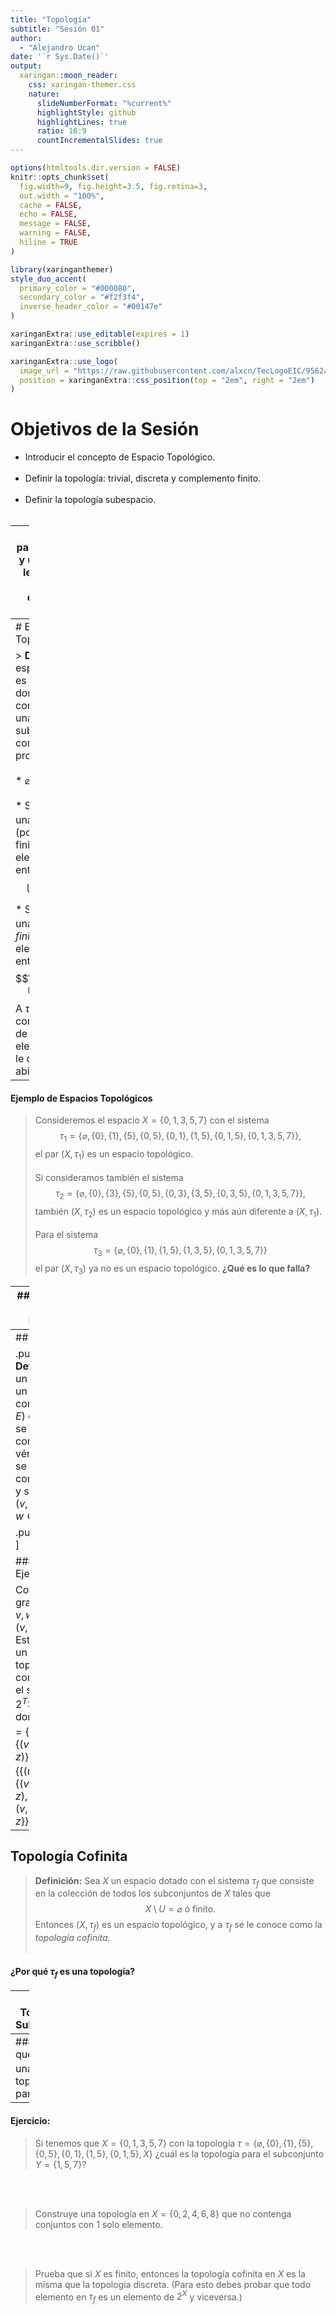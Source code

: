 ---
title: "Topología"
subtitle: "Sesión 01"  
author: 
  - "Alejandro Ucan"
date: '`r Sys.Date()`'
output:
  xaringan::moon_reader:
    css: xaringan-themer.css
    nature:
      slideNumberFormat: "%current%"
      highlightStyle: github
      highlightLines: true
      ratio: 16:9
      countIncrementalSlides: true
---

```{r setup, include=FALSE}
options(htmltools.dir.version = FALSE)
knitr::opts_chunk$set(
  fig.width=9, fig.height=3.5, fig.retina=3,
  out.width = "100%",
  cache = FALSE,
  echo = FALSE,
  message = FALSE, 
  warning = FALSE,
  hiline = TRUE
)
```

```{r xaringan-themer, include=FALSE, warning=FALSE}
library(xaringanthemer)
style_duo_accent(
  primary_color = "#000080",
  secondary_color = "#f2f3f4",
  inverse_header_color = "#00147e"
)
```

```{r xaringan-editable, echo=FALSE}
xaringanExtra::use_editable(expires = 1)
xaringanExtra::use_scribble()
```

```{r xaringan-logo, echo=FALSE}
xaringanExtra::use_logo(
  image_url = "https://raw.githubusercontent.com/alxcn/TecLogoEIC/9562a53875418e749a296c85808a19c85fc4be74/IngenieriaCiencias_Horizontal_RGB.png?token=AJRFKANBWGLDH7GZZ2A76UTDXWSWU",
  position = xaringanExtra::css_position(top = "2em", right = "2em")
)
```
# Objetivos de la Sesión

* Introducir el concepto de Espacio Topológico. <br/><br/>
* Definir la topología: trivial, discreta y complemento finito. <br/><br/>
* Definir la topología subespacio. <br/><br/>

---
# ¿En qué se parecen una dona y una taza? ¿Y la letra b y p? ¿En que se diferencian la letra o y la l?

---
# Espacio Topológico

> __Definición:__ un espacio topológico es un par $(X,\tau)$ donde $X$ es un conjunto y $\tau$ es una colección de subconjuntos de $X$ con las siguientes propiedades: <br/><br/>
  * $\varnothing, X\in \tau.$ <br/><br/>
  * Si $\{U_a\}_{a\in A}$ es una colección (posiblemente no finita) de elementos de $\tau,$ entonces $$\bigcup_{a\in A} U_a \in \tau.$$
  * Si $\{U_i\}_{i=1}^m$ es una colección _finita_ de elementos de $\tau,$ entonces $$\bigcap_{i=1}^m U_i \in \tau.$$
  A $\tau$ se le conoce como la topología de $X$ y a los elementos de $\tau$ se le conocen como abiertos de $X.$
  
---
#### Ejemplo de Espacios Topológicos

> Consideremos el espacio $X=\{0,1,3,5,7\}$ con el sistema $$\tau_1=\{\varnothing, \{0\},\{1\},\{5\},\{0,5\},\{0,1\},\{1,5\},\{0,1,5\},\{0,1,3,5,7\}\},$$ el par $(X,\tau_1)$ es un espacio topológico. <br/><br/>
Si consideramos también el sistema $$\tau_2=\{\varnothing, \{0\},\{3\},\{5\},\{0,5\},\{0,3\},\{3,5\},\{0,3,5\},\{0,1,3,5,7\}\},$$ también $(X,\tau_2)$ es un espacio topológico y más aún diferente a $(X,\tau_1).$
<br/><br/>
Para el sistema $$\tau_3=\{\varnothing, \{0\},\{1\},\{1,5\},\{1,3,5\},\{0,1,3,5,7\}\}$$ el par $(X,\tau_3)$ ya no es un espacio topológico. __¿Qué es lo que falla?__

---
## Topología Trivial y Discreta

> __Definición:__ Para cualquier espacio $X,$ podemos definir la _topología trivial o indiscreta_ que consiste en el sistema $\tau=\{\varnothing, X\}.$

<br/><br/>

> __Definición:__ Para cualquier espacio $X,$ podemos definir la _topología discreta_ dada por el sistema $\tau=2^X=\{\mbox{todos los subconjuntos de }X\}.$ 

Por ejemplo: Si $X=\{u,v,w\},$ entonces $2^X=\{\varnothing, \{u\}, \{v\}, \{w\}, \{u,v\}, \{u,w\}, \{v,w\}, \{u,v,w\}\}.$

---
## Grafos

 .pull-left[ __Definición:__ un grafo es un par de conjuntos $(V,E)$ donde: 
  * $V$ se conocen como vértices.
  * $E$ se conocen como aristas, y son pares $(v,w)$ con $v,w\in E.$]
  
.pull-right[ ![](https://upload.wikimedia.org/wikipedia/commons/2/24/Tree_graph.svg)]

##### Ejemplo:

Considere el grafo $\Gamma=\{u,v,w,z,(u,z),(v,z),(w,z)\}.$ Este grafo es un espacio topológico si consideramos el sistema $2^{T_1\cup T_2}$ donde:
  * $T_1=\{\{(u,z)\},\{(v,z)\},\{(w,z)\}\}$
  * $T_2=\{\{(u,z),u\},\{(v,z),v\},\{(w,z),w\},\{(u,z),(v,z),(w,z),z\}\}.$

---
## Topología Cofinita

> __Definición:__ Sea $X$ un espacio dotado con el sistema $\tau_f$ que consiste en la colección de todos los subconjuntos de $X$ tales que $$X\setminus U=\varnothing \mbox{ ó finito}.$$ Entonces $(X,\tau_f)$ es un espacio topológico, y a $\tau_f$ se le conoce como la _topología cofinita._
<br/><br/>

#### ¿Por qué $\tau_f$ es una topología?


---
## Topología Subespacio

> __Definición:__ Sea $(X,\tau)$ un espacio topológico. Para $Y\subset X$ el sistema $$\tau_Y=\{Y\cap U: U\in \tau\}.$$ Entonces $(Y,\tau_Y)$ es un espacio topológico y a $\tau_Y$ se le conoce como la topología subespacio.

<br/><br/>

##### Ejemplo:

Consideremos una superficie en $\mathbb{R}^3,$ esta es un espacio topológico con la topología subespacio. 

---
#### ¿Por que $\tau_Y$ es una topología para $Y$?

---
#### Ejercicio:

> Si tenemos que $X=\{0,1,3,5,7\}$ con la topología $\tau=\{\varnothing, \{0\},\{1\},\{5\},\{0,5\},\{0,1\},\{1,5\},\{0,1,5\},X\}$ ¿cuál es la topología para el subconjunto $Y=\{1,5,7\}$?

<br/><br/>

> Construye una topología en $X=\{0,2,4,6,8\}$ que no contenga conjuntos con 1 solo elemento.

<br/><br/>

> Prueba que si $X$ es finito, entonces la topología cofinita en $X$ es la misma que la topología discreta. (Para esto debes probar que todo elemento en $\tau_f$ es un elemento de $2^X$ y viceversa.)
